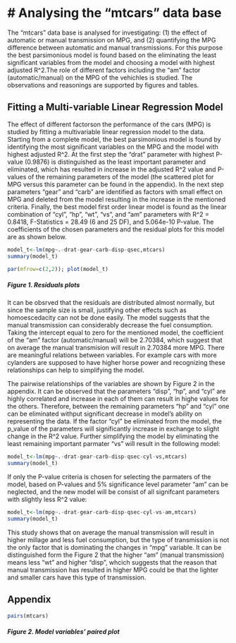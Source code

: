 # Analysing the "mtcars" data base 
========================================================

The "mtcars" data base is analysed for investigating: (1) the effect of automatic or manual transmission on MPG, and (2) quantifying the MPG difference between automatic and manual transmissions. For this purpose the best parsimonious model is found based on the eliminating the least significant variables from the model and choosing a model with highest adjusted R^2.The role of different factors including the "am" factor (automatic/manual) on the MPG of the vehichles is studied. The observations and reasonings are supported by figures and tables. 

## Fitting a Multi-variable Linear Regression Model

The effect of different factorson the performance of the cars (MPG) is studied by fitting a multivariable linear regression model to the data. Starting from a complete model, the best parsimonious model is found by identifying the most significant variables on the MPG and the model with highest adjusted R^2. At the first step the "drat" parameter with highest P-value (0.9876) is distinguished as the least important parameter and eliminated, which has resulted in increase in the adjusted R^2 value and P-values of the remaining parameters of the model (the scattered plot for MPG versus this parameter can be found in the appendix). In the next step parameters "gear" and "carb" are identified as factors with small effect on MPG and deleted from the model resulting in the increase in the mentioned criteria. Finally, the best model first order linear model is found as the linear combination of "cyl", "hp", "wt", "vs", and "am" parameters with R^2 = 0.8418, F-Statistics = 28.49 (6 and 25 DF), and 5.064e-10 P-value. The coefficients of the chosen parameters and the residual plots for this model are as shown below.      

```r
model_t<-lm(mpg~.-drat-gear-carb-disp-qsec,mtcars)
summary(model_t)

par(mfrow=c(2,2)); plot(model_t)
```
##### Figure 1. Residuals plots

It can be obsrved that the residuals are distributed almost normally, but since the sample size is small, justifying other effects such as homoescedacity can not be done easily. The model suggests that the manual transmission can considerably decrease the fuel consumption. Taking the intercept equal to zero for the mentioned model, the coefficient of the "am" factor (automatic/manual) will be 2.70384, which suggest that on average the manual transmision will result in 2.70384 more MPG. There are meaningful relations between variables. For example cars with more cylanders are supposed to have higher horse power and recognizing these relationships can help to simplifying the model.

The pairwise relationships of the variables are shown by Figure 2 in the appendix. It can be observed that the parameters "disp", "hp", and "cyl" are highly correlated and increase in each of them can result in highe values for the others. Therefore, between the remaining parameters "hp" and "cyl" one can be eliminated withput significant decrease in model's ability on representing the data. If the factor "cyl" be eliminated from the model, the p_value of the parameters will significantly increase in exchange to slight change in the R^2 value. Further simplifying the model by eliminating the least remaining important parmater "vs" will result in the following model:

``` r
model_t<-lm(mpg~.-drat-gear-carb-disp-qsec-cyl-vs,mtcars)
summary(model_t)
```

If only the P-value criteria is chosen for selecting the parmaters of the model, based on P-values and 5% significance level parameter "am" can be neglected, and the new model will be consist of all signifcant parameters with slightly         less R^2 value:

``` r
model_t<-lm(mpg~.-drat-gear-carb-disp-qsec-cyl-vs-am,mtcars)
summary(model_t)
```

This study shows that on average the manual transmission will result in higher millage and less fuel consumption, but the type of transmission is not the only factor that is dominating the changes in "mpg" variable. It can be distinguished form the Figure 2 that the higher "am" (manual transmission) means less "wt" and higher "disp", whcich suggests that the reason that manual transmission has resulted in higher MPG could be that the lighter and smaller cars have this type of transmission. 


## Appendix


```r
pairs(mtcars)
```
##### Figure 2. Model variables' paired plot 